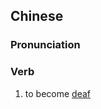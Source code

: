 {{also|变聋}}
==Chinese==
{{zh-forms|s=变聋}}

===Pronunciation===
{{zh-pron
|m=biànlóng
|cat=v
}}

===Verb===
{{zh-verb}}

# to become [[deaf]]